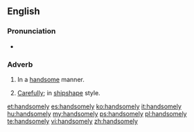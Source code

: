 ==English==

===Pronunciation===
*{{audio|en-us-handsomely.ogg|Audio (US)}}

===Adverb===
{{en-adv}}

#In a [[handsome]] manner.
#{{nautical}} [[carefully|Carefully]]; in [[shipshape]] style.

[[et:handsomely]]
[[es:handsomely]]
[[ko:handsomely]]
[[it:handsomely]]
[[hu:handsomely]]
[[my:handsomely]]
[[ps:handsomely]]
[[pl:handsomely]]
[[te:handsomely]]
[[vi:handsomely]]
[[zh:handsomely]]